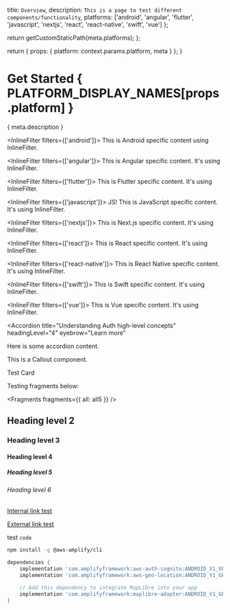 
  title: `Overview`,
  description: `This is a page to test different components/functionality`,
  platforms: ['android', 'angular', 'flutter', 'javascript', 'nextjs', 'react', 'react-native', 'swift', 'vue']
};

  return getCustomStaticPath(meta.platforms);
};

  return {
    props: {
      platform: context.params.platform,
      meta
    }
  };
}

# Get Started { PLATFORM_DISPLAY_NAMES[props.platform] }

{ meta.description }

<InlineFilter filters={['android']}>
  This is Android specific content using InlineFilter.
</InlineFilter>

<InlineFilter filters={['angular']}>
  This is Angular specific content. It's using InlineFilter.
</InlineFilter>

<InlineFilter filters={['flutter']}>
  This is Flutter specific content. It's using InlineFilter.
</InlineFilter>

<InlineFilter filters={['javascript']}>
  JS! This is JavaScript specific content. It's using InlineFilter.
</InlineFilter>

<InlineFilter filters={['nextjs']}>
  This is Next.js specific content. It's using InlineFilter.
</InlineFilter>

<InlineFilter filters={['react']}>
  This is React specific content. It's using InlineFilter.
</InlineFilter>

<InlineFilter filters={['react-native']}>
  This is React Native specific content. It's using InlineFilter.
</InlineFilter>

<InlineFilter filters={['swift']}>
  This is Swift specific content. It's using InlineFilter.
</InlineFilter>

<InlineFilter filters={['vue']}>
  This is Vue specific content. It's using InlineFilter.
</InlineFilter>

<Accordion
  title="Understanding Auth high-level concepts"
  headingLevel="4"
  eyebrow="Learn more"
>
  Here is some accordion content.
</Accordion>

<Callout>This is a Callout component.</Callout>

<Card href="/javascript">Test Card</Card>

<YoutubeEmbed embedId="wH-UnQy1ltM" />


Testing fragments below:

<Fragments fragments={{ all: all5 }} />

## Heading level 2

### Heading level 3

#### Heading level 4

##### Heading level 5

###### Heading level 6

[Internal link test](/javascript)

[External link test](https://aws.amazon.com)

test `code`

```bash
npm install -g @aws-amplify/cli
```

```groovy
dependencies {
    implementation 'com.amplifyframework:aws-auth-cognito:ANDROID_V1_VERSION'
    implementation 'com.amplifyframework:aws-geo-location:ANDROID_V1_GEO_VERSION'

    // Add this dependency to integrate MapLibre into your app
    implementation 'com.amplifyframework:maplibre-adapter:ANDROID_V1_GEO_VERSION'
}
```
